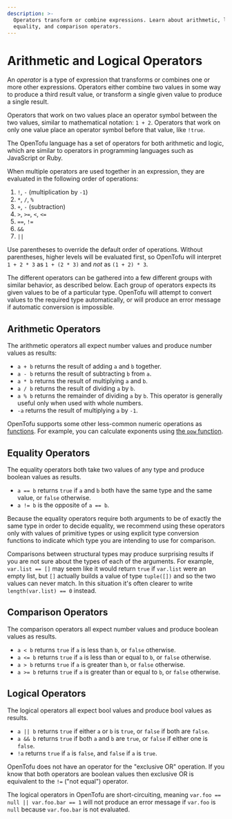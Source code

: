```yaml
---
description: >-
  Operators transform or combine expressions. Learn about arithmetic, logical,
  equality, and comparison operators.
---
```


# Arithmetic and Logical Operators

An _operator_ is a type of expression that transforms or combines one or more
other expressions. Operators either combine two values in some way to
produce a third result value, or transform a single given value to
produce a single result.

Operators that work on two values place an operator symbol between the two
values, similar to mathematical notation: `1 + 2`. Operators that work on
only one value place an operator symbol before that value, like
`!true`.

The OpenTofu language has a set of operators for both arithmetic and logic,
which are similar to operators in programming languages such as JavaScript
or Ruby.

When multiple operators are used together in an expression, they are evaluated
in the following order of operations:

1. `!`, `-` (multiplication by `-1`)
1. `*`, `/`, `%`
1. `+`, `-` (subtraction)
1. `>`, `>=`, `<`, `<=`
1. `==`, `!=`
1. `&&`
1. `||`

Use parentheses to override the default order of operations. Without
parentheses, higher levels will be evaluated first, so OpenTofu will interpret
`1 + 2 * 3` as `1 + (2 * 3)` and _not_ as `(1 + 2) * 3`.

The different operators can be gathered into a few different groups with
similar behavior, as described below. Each group of operators expects its
given values to be of a particular type. OpenTofu will attempt to convert
values to the required type automatically, or will produce an error message
if automatic conversion is impossible.

## Arithmetic Operators

The arithmetic operators all expect number values and produce number values
as results:

* `a + b` returns the result of adding `a` and `b` together.
* `a - b` returns the result of subtracting `b` from `a`.
* `a * b` returns the result of multiplying `a` and `b`.
* `a / b` returns the result of dividing `a` by `b`.
* `a % b` returns the remainder of dividing `a` by `b`. This operator is
  generally useful only when used with whole numbers.
* `-a` returns the result of multiplying `a` by `-1`.

OpenTofu supports some other less-common numeric operations as
[functions](function-calls.mdx). For example, you can calculate exponents
using
[the `pow` function](../../language/functions/pow.mdx).

## Equality Operators

The equality operators both take two values of any type and produce boolean
values as results.

* `a == b` returns `true` if `a` and `b` both have the same type and the same
  value, or `false` otherwise.
* `a != b` is the opposite of `a == b`.

Because the equality operators require both arguments to be of exactly the
same type in order to decide equality, we recommend using these operators only
with values of primitive types or using explicit type conversion functions
to indicate which type you are intending to use for comparison.

Comparisons between structural types may produce surprising results if you
are not sure about the types of each of the arguments. For example,
`var.list == []` may seem like it would return `true` if `var.list` were an
empty list, but `[]` actually builds a value of type `tuple([])` and so the
two values can never match. In this situation it's often clearer to write
`length(var.list) == 0` instead.

## Comparison Operators

The comparison operators all expect number values and produce boolean values
as results.

* `a < b` returns `true` if `a` is less than `b`, or `false` otherwise.
* `a <= b` returns `true` if `a` is less than or equal to `b`, or `false`
  otherwise.
* `a > b` returns `true` if `a` is greater than `b`, or `false` otherwise.
* `a >= b` returns `true` if `a` is greater than or equal to `b`, or `false` otherwise.

## Logical Operators

The logical operators all expect bool values and produce bool values as results.

* `a || b` returns `true` if either `a` or `b` is `true`, or `false` if both are `false`.
* `a && b` returns `true` if both `a` and `b` are `true`, or `false` if either one is `false`.
* `!a` returns `true` if `a` is `false`, and `false` if `a` is `true`.

OpenTofu does not have an operator for the "exclusive OR" operation. If you
know that both operators are boolean values then exclusive OR is equivalent
to the `!=` ("not equal") operator.

The logical operators in OpenTofu are short-circuiting, meaning `var.foo == null || var.foo.bar == 1` will not produce an error message if `var.foo` is `null` because `var.foo.bar` is not evaluated.

